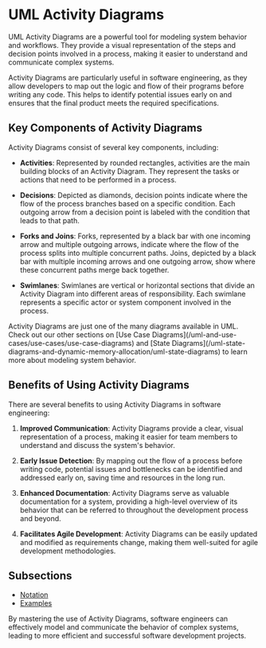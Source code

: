 
# UML Activity Diagrams

UML Activity Diagrams are a powerful tool for modeling system behavior and workflows. They provide a visual representation of the steps and decision points involved in a process, making it easier to understand and communicate complex systems.

Activity Diagrams are particularly useful in software engineering, as they allow developers to map out the logic and flow of their programs before writing any code. This helps to identify potential issues early on and ensures that the final product meets the required specifications.

## Key Components of Activity Diagrams

Activity Diagrams consist of several key components, including:

- **Activities**: Represented by rounded rectangles, activities are the main building blocks of an Activity Diagram. They represent the tasks or actions that need to be performed in a process.

- **Decisions**: Depicted as diamonds, decision points indicate where the flow of the process branches based on a specific condition. Each outgoing arrow from a decision point is labeled with the condition that leads to that path.

- **Forks and Joins**: Forks, represented by a black bar with one incoming arrow and multiple outgoing arrows, indicate where the flow of the process splits into multiple concurrent paths. Joins, depicted by a black bar with multiple incoming arrows and one outgoing arrow, show where these concurrent paths merge back together.

- **Swimlanes**: Swimlanes are vertical or horizontal sections that divide an Activity Diagram into different areas of responsibility. Each swimlane represents a specific actor or system component involved in the process.

<Callout type="info">
Activity Diagrams are just one of the many diagrams available in UML. Check out our other sections on [Use Case Diagrams](/uml-and-use-cases/use-cases/use-case-diagrams) and [State Diagrams](/uml-state-diagrams-and-dynamic-memory-allocation/uml-state-diagrams) to learn more about modeling system behavior.
</Callout>

## Benefits of Using Activity Diagrams

There are several benefits to using Activity Diagrams in software engineering:

1. **Improved Communication**: Activity Diagrams provide a clear, visual representation of a process, making it easier for team members to understand and discuss the system's behavior.

2. **Early Issue Detection**: By mapping out the flow of a process before writing code, potential issues and bottlenecks can be identified and addressed early on, saving time and resources in the long run.

3. **Enhanced Documentation**: Activity Diagrams serve as valuable documentation for a system, providing a high-level overview of its behavior that can be referred to throughout the development process and beyond.

4. **Facilitates Agile Development**: Activity Diagrams can be easily updated and modified as requirements change, making them well-suited for agile development methodologies.

## Subsections
- [Notation](/uml-and-use-cases/uml-activity-diagrams/notation)
- [Examples](/uml-and-use-cases/uml-activity-diagrams/examples)

By mastering the use of Activity Diagrams, software engineers can effectively model and communicate the behavior of complex systems, leading to more efficient and successful software development projects.